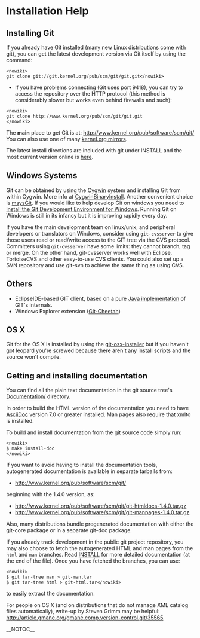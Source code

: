 = Installation Help =
== Installing Git ==
If you already have Git installed (many new Linux distributions come with git), you can get the latest development version via Git itself by using the command:

<pre><nowiki>
git clone git://git.kernel.org/pub/scm/git/git.git</nowiki></pre>
* If you have problems connecting (Git uses port 9418), you can try to access the repository over the HTTP protocol (this method is considerably slower but works even behind firewalls and such):
<pre><nowiki>
git clone http://www.kernel.org/pub/scm/git/git.git
</nowiki></pre>
The <b>main</b> place to get Git is at: http://www.kernel.org/pub/software/scm/git/ You can also use one of many [http://www.kernel.org/mirrors/ kernel.org mirrors].

The latest install directions are included with git under INSTALL and the most current version online is [http://git.kernel.org/?p=git/git.git;a=blob_plain;f=INSTALL;hb=master here].

== Windows Systems ==
Git can be obtained by using the [http://www.cygwin.com/ Cygwin] system and installing Git from within Cygwin. More info at [[CygwinBinaryInstall]]. Another convenient choice is [http://code.google.com/p/msysgit/ msysGit]. If you would like to help develop Git on windows you need to [http://code.google.com/p/msysgit/ install the Git Development Environment for Windows]. Running Git on Windows is still in its infancy but it is improving rapidly every day.

If you have the main development team on linux/unix, and peripheral developers or translators on Windows, consider using <code><nowiki>git-cvsserver</nowiki></code> to give those users read or read/write access to the GIT tree via the CVS protocol. Committers using <code><nowiki>git-cvsserver</nowiki></code> have some limits: they cannot branch, tag or merge. On the other hand, git-cvsserver works well with Eclipse, TortoiseCVS and other easy-to-use CVS clients. You could also set up a SVN repository and use git-svn to achieve the same thing as using CVS.

== Others ==
* EclipseIDE-based GIT client, based on a pure [http://repo.or.cz/w/egit.git Java implementation] of GIT's internals.
* Windows Explorer extension ([http://code.google.com/p/msysgit/wiki/GitCheetah Git-Cheetah])
== OS X ==
Git for the OS X is installed by using the [http://code.google.com/p/git-osx-installer/downloads/list git-osx-installer] but if you haven't got leopard you're screwed because there aren't any install scripts and the source won't compile.

== Getting and installing documentation ==
You can find all the plain text documentation in the git source tree's [http://www.kernel.org/git/?p=git/git.git;a=tree;f=Documentation Documentation/] directory.

In order to build the HTML version of the documentation you need to have [[AsciiDoc]] version 7.0 or greater installed. Man pages also require that xmlto is installed.

To build and install documentation from the git source code simply run:

<pre><nowiki>
$ make install-doc
</nowiki></pre>
If you want to avoid having to install the documentation tools, autogenerated documentation is available in separate tarballs from:

* http://www.kernel.org/pub/software/scm/git/
beginning with the 1.4.0 version, as:

* http://www.kernel.org/pub/software/scm/git/git-htmldocs-1.4.0.tar.gz
* http://www.kernel.org/pub/software/scm/git/git-manpages-1.4.0.tar.gz
Also, many distributions bundle pregenerated documentation with either the git-core package or in a separate git-doc package.

If you already track development in the public git project repository, you may also choose to fetch the autogenerated HTML and man pages from the <code><nowiki>html</nowiki></code> and <code><nowiki>man</nowiki></code> branches. Read [http://www.kernel.org/git/?p=git/git.git;a=blob;hb=HEAD;f=INSTALL INSTALL] for more detailed documentation (at the end of the file). Once you have fetched the branches, you can use:

<pre><nowiki>
$ git tar-tree man > git-man.tar
$ git tar-tree html > git-html.tar</nowiki></pre>
to easily extract the documentation.

For people on OS X (and on distributions that do not manage XML catalog files automatically), write-up by Steven Grimm may be helpful: http://article.gmane.org/gmane.comp.version-control.git/35565

__NOTOC__